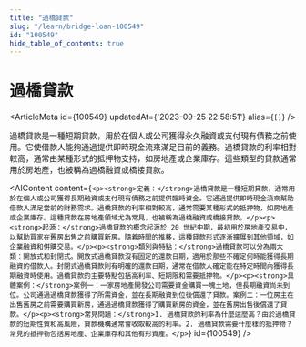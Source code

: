 ```yaml
---
title: "過橋貸款"
slug: "/learn/bridge-loan-100549"
id: "100549"
hide_table_of_contents: true
---
```



# 過橋貸款

<ArticleMeta id={100549} updatedAt={'2023-09-25 22:58:51'} alias={`[]`} />
<div className='border-solid border-b border-t-0 my-4 border-[var(--ifm-color-gray-300)]' />

過橋貸款是一種短期貸款，用於在個人或公司獲得永久融資或支付現有債務之前使用。它使借款人能夠通過提供即時現金流來滿足目前的義務。過橋貸款的利率相對較高，通常由某種形式的抵押物支持，如房地產或企業庫存。這些類型的貸款通常用於房地產，也被稱為過橋融資或橋接貸款。

<AIContent content={`<p><strong>定義：</strong>過橋貸款是一種短期貸款，通常用於在個人或公司獲得長期融資或支付現有債務之前提供臨時資金。它通過提供即時現金流來幫助借款人滿足當前的財務需求。過橋貸款的利率相對較高，通常需要某種形式的抵押物，如房地產或企業庫存。這種貸款在房地產領域尤為常見，也被稱為過橋融資或橋接貸款。</p><p><strong>起源：</strong>過橋貸款的概念起源於 20 世紀中期，最初用於房地產交易中，以幫助買家在舊房出售之前購買新房。隨着時間的推移，這種貸款形式逐漸擴展到其他領域，如企業融資和併購交易。</p><p><strong>類別與特點：</strong>過橋貸款可以分為兩大類：開放式和封閉式。開放式過橋貸款沒有固定的還款日期，適用於那些不確定何時能獲得長期融資的借款人。封閉式過橋貸款則有明確的還款日期，通常在借款人確定能在特定時間內獲得長期融資時使用。過橋貸款的主要特點包括高利率、短期限和需要抵押物。</p><p><strong>具體案例：</strong>案例一：一家房地產開發公司需要資金購買一塊土地，但長期融資尚未到位。公司通過過橋貸款獲得了所需資金，並在長期融資到位後償還了貸款。案例二：一位房主在出售舊房之前需要購買新房，通過過橋貸款獲得了購買新房的資金，並在舊房出售後償還了貸款。</p><p><strong>常見問題：</strong>1. 過橋貸款的利率為什麼這麼高？由於過橋貸款的短期性質和高風險，貸款機構通常會收取較高的利率。2. 過橋貸款需要什麼樣的抵押物？常見的抵押物包括房地產、企業庫存和其他有形資產。</p>`} id={100549} />

